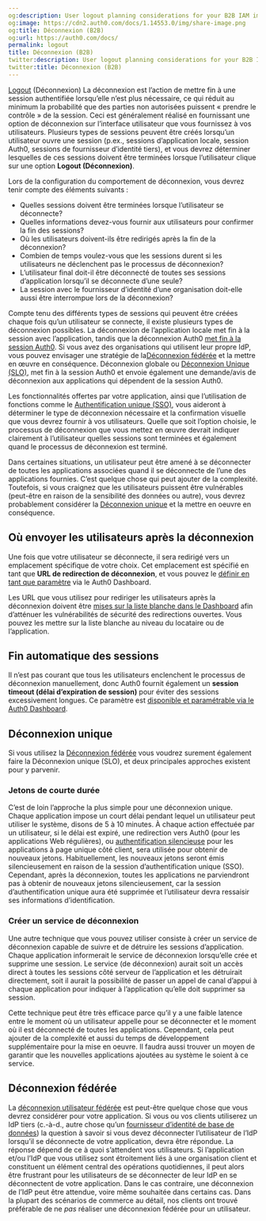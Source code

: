 ```yaml
---
og:description: User logout planning considerations for your B2B IAM implementation.
og:image: https://cdn2.auth0.com/docs/1.14553.0/img/share-image.png
og:title: Déconnexion (B2B)
og:url: https://auth0.com/docs/
permalink: logout
title: Déconnexion (B2B)
twitter:description: User logout planning considerations for your B2B IAM implementation.
twitter:title: Déconnexion (B2B)
---
```


[Logout](/logout) (Déconnexion) La déconnexion est l’action de mettre fin à une session authentifiée lorsqu’elle n’est plus nécessaire, ce qui réduit au minimum la probabilité que des parties non autorisées puissent « prendre le contrôle » de la session. Ceci est généralement réalisé en fournissant une option de déconnexion sur l’interface utilisateur que vous fournissez à vos utilisateurs. Plusieurs types de sessions peuvent être créés lorsqu’un utilisateur ouvre une session (p.ex., sessions d’application locale, session Auth0, sessions de fournisseur d’identité tiers), et vous devrez déterminer lesquelles de ces sessions doivent être terminées lorsque l’utilisateur clique sur une option **Logout (Déconnexion)**.



Lors de la configuration du comportement de déconnexion, vous devrez tenir compte des éléments suivants :

* Quelles sessions doivent être terminées lorsque l’utilisateur se déconnecte?
* Quelles informations devez-vous fournir aux utilisateurs pour confirmer la fin des sessions?
* Où les utilisateurs doivent-ils être redirigés après la fin de la déconnexion?
* Combien de temps voulez-vous que les sessions durent si les utilisateurs ne déclenchent pas le processus de déconnexion?
* L’utilisateur final doit-il être déconnecté de toutes ses sessions d’application lorsqu’il se déconnecte d’une seule?
* La session avec le fournisseur d’identité d’une organisation doit-elle aussi être interrompue lors de la déconnexion?

Compte tenu des différents types de sessions qui peuvent être créées chaque fois qu’un utilisateur se connecte, il existe plusieurs types de déconnexion possibles. La déconnexion de l’application locale met fin à la session avec l’application, tandis que la déconnexion Auth0 [met fin à la session Auth0](https://auth0.com/docs/logout/guides/logout-auth0). Si vous avez des organisations qui utilisent leur propre IdP, vous pouvez envisager une stratégie de la[Déconnexion fédérée](#federated-logout) et la mettre en œuvre en conséquence. Déconnexion globale ou [Déconnexion Unique (SLO)](https://auth0.com/docs/logout/guides/logout-applications), met fin à la session Auth0 et envoie également une demande/avis de déconnexion aux applications qui dépendent de la session Auth0.

Les fonctionnalités offertes par votre application, ainsi que l’utilisation de fonctions comme le [Authentification unique (SSO)](https://auth0.com/docs/sso), vous aideront à déterminer le type de déconnexion nécessaire et la confirmation visuelle que vous devrez fournir à vos utilisateurs. Quelle que soit l’option choisie, le processus de déconnexion que vous mettez en œuvre devrait indiquer clairement à l’utilisateur quelles sessions sont terminées et également quand le processus de déconnexion est terminé.



Dans certaines situations, un utilisateur peut être amené à se déconnecter de toutes les applications associées quand il se déconnecte de l’une des applications fournies. C’est quelque chose qui peut ajouter de la complexité. Toutefois, si vous craignez que les utilisateurs puissent être vulnérables (peut-être en raison de la sensibilité des données ou autre), vous devrez probablement considérer la [Déconnexion unique](#single-logout) et la mettre en oeuvre en conséquence.

## Où envoyer les utilisateurs après la déconnexion

Une fois que votre utilisateur se déconnecte, il sera redirigé vers un emplacement spécifique de votre choix. Cet emplacement est spécifié en tant que **URL de redirection de déconnexion**, et vous pouvez le [définir en tant que paramètre](https://auth0.com/docs/logout/guides/redirect-users-after-logout) via le Auth0 Dashboard.

Les URL que vous utilisez pour rediriger les utilisateurs après la déconnexion doivent être [mises sur la liste blanche dans le Dashboard](https://auth0.com/docs/logout#redirect-users-after-logout) afin d’atténuer les vulnérabilités de sécurité des redirections ouvertes. Vous pouvez les mettre sur la liste blanche au niveau du locataire ou de l’application.



## Fin automatique des sessions

Il n’est pas courant que tous les utilisateurs enclenchent le processus de déconnexion manuellement, donc Auth0 fournit également un **session timeout (délai d’expiration de session)** pour éviter des sessions excessivement longues. Ce paramètre est [disponible et paramétrable via le Auth0 Dashboard](https://auth0.com/docs/dashboard/reference/settings-tenant#login-session-management).

## Déconnexion unique

Si vous utilisez la [Déconnexion fédérée](#federated-logout) vous voudrez surement également faire la Déconnexion unique (SLO), et deux principales approches existent pour y parvenir.



### Jetons de courte durée



C’est de loin l’approche la plus simple pour une déconnexion unique. Chaque application impose un court délai pendant lequel un utilisateur peut utiliser le système, disons de 5 à 10 minutes. À chaque action effectuée par un utilisateur, si le délai est expiré, une redirection vers Auth0 (pour les applications Web régulières), ou [authentification silencieuse](/login/configure-silent-authentication) pour les applications à page unique côté client, sera utilisée pour obtenir de nouveaux jetons. Habituellement, les nouveaux jetons seront émis silencieusement en raison de la session d’authentification unique (SSO). Cependant, après la déconnexion, toutes les applications ne parviendront pas à obtenir de nouveaux jetons silencieusement, car la session d’authentification unique aura été supprimée et l’utilisateur devra ressaisir ses informations d’identification.



### Créer un service de déconnexion

Une autre technique que vous pouvez utiliser consiste à créer un service de déconnexion capable de suivre et de détruire les sessions d’application. Chaque application informerait le service de déconnexion lorsqu’elle crée et supprime une session. Le service (de déconnexion) aurait soit un accès direct à toutes les sessions côté serveur de l’application et les détruirait directement, soit il aurait la possibilité de passer un appel de canal d’appui à chaque application pour indiquer à l’application qu’elle doit supprimer sa session.

Cette technique peut être très efficace parce qu’il y a une faible latence entre le moment où un utilisateur appelle pour se déconnecter et le moment où il est déconnecté de toutes les applications. Cependant, cela peut ajouter de la complexité et aussi du temps de développement supplémentaire pour la mise en oeuvre. Il faudra aussi trouver un moyen de garantir que les nouvelles applications ajoutées au système le soient à ce service.

## Déconnexion fédérée

La [déconnexion utilisateur fédérée](/logout/log-users-out-of-idps) est peut-être quelque chose que vous devrez considérer pour votre application.  Si vous ou vos clients utiliserez un IdP tiers (c.-à-d., autre chose qu’un [fournisseur d’identité de base de données](/connections/database)) la question à savoir si vous devez déconnecter l’utilisateur de l’IdP lorsqu’il se déconnecte de votre application, devra être répondue. La réponse dépend de ce à quoi s’attendent vos utilisateurs. Si l’application et/ou l’IdP que vous utilisez sont étroitement liés à une organisation client et constituent un élément central des opérations quotidiennes, il peut alors être frustrant pour les utilisateurs de se déconnecter de leur IdP en se déconnectent de votre application. Dans le cas contraire, une déconnexion de l’IdP peut être attendue, voire même souhaitée dans certains cas. Dans la plupart des scénarios de commerce au détail, nos clients ont trouvé préférable de ne *pas* réaliser une déconnexion fédérée pour un utilisateur.